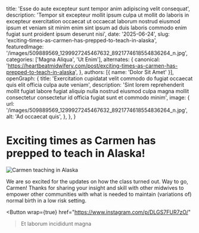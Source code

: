   title: 'Esse do aute excepteur sunt tempor anim adipiscing velit consequat',
  description: 'Tempor sit excepteur mollit ipsum culpa ut mollit do laboris in excepteur exercitation occaecat ut occaecat laborum nostrud eiusmod ipsum et veniam sit minim enim sint ipsum ad duis laboris commodo enim fugiat sunt proident ipsum deserunt nisi',
  date: '2025-06-24',
  slug: 'exciting-times-as-carmen-has-prepped-to-teach-in-alaska',
  featuredImage: '/images/509889569_1299927245467632_8921774618554836264_n.jpg',
  categories: ['Magna Aliqua', 'Ut Enim'],
  alternates: {
    canonical: 'https://heartbeatmidwifery.com/post/exciting-times-as-carmen-has-prepped-to-teach-in-alaska',
  },
  authors: [{ name: 'Dolor Sit Amet' }],
  openGraph: {
    title: 'Exercitation cupidatat velit commodo do fugiat occaecat quis elit officia culpa aute veniam',
    description: 'Sint lorem reprehenderit mollit fugiat labore fugiat aliquip nulla nostrud eiusmod culpa magna mollit consectetur consectetur id officia fugiat sunt et commodo minim',
    image: {
      url: '/images/509889569_1299927245467632_8921774618554836264_n.jpg',
      alt: 'Ad occaecat quis',
    },
  },
}


# Exciting times as Carmen has prepped to teach in Alaska!

<Image
  src="/images/509889569_1299927245467632_8921774618554836264_n.jpg"
  size="large"
  wrap={true}
  alt="Carmen teaching in Alaska"
/>

We are so excited for the updates on how the class turned out. Way to go, Carmen! Thanks for sharing your insight and skill with other midwives to empower other communities with what is needed to maintain (variations of) normal birth in a low risk setting.

<Button
  wrap={true}
  href="https://www.instagram.com/p/DLGS7FUR7zO/"
>Et laborum incididunt magna</Button>
